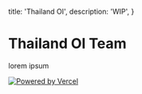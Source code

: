 
  title: 'Thailand OI',
  description: 'WIP',
}

<HeroPattern />

# Thailand OI Team

lorem ipsum

[![Powered by Vercel](https://images.ctfassets.net/e5382hct74si/78Olo8EZRdUlcDUFQvnzG7/fa4cdb6dc04c40fceac194134788a0e2/1618983297-powered-by-vercel.svg)](https://vercel.com/?utm_source=proginth&utm_campaign=oss)
